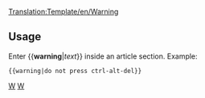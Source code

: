 <noinclude>[[Translation:Template/en/Warning]]{{en/-}}</noinclude>{{ambox
| type  = content
| text  = <strong>Warning</strong><br>{{{1|Whoever added this template didn't set a specific warning, so it should be removed or updated with the correct action.}}}
}}<noinclude>

==Usage==
Enter <nowiki>{{</nowiki>'''warning'''|''text''<nowiki>}}</nowiki> inside an article section. Example:
<pre>{{warning|do not press ctrl-alt-del}}</pre>

[[Category:en/templates|W]][[Category:en/Message boxes|W]]</noinclude>